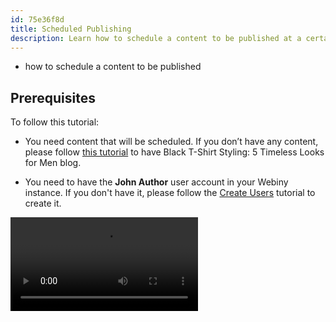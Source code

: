 ```yaml
---
id: 75e36f8d
title: Scheduled Publishing
description: Learn how to schedule a content to be published at a certain time and date.
---
```



<Alert type="success" title="WHAT YOU'LL LEARN">

- how to schedule a content to be published

</Alert>

## Prerequisites

To follow this tutorial:

- You need content that will be scheduled. If you don’t have any content, please follow [this tutorial](/docs/{version}/user-guides/apw/essentials/provide-sign-off) to have Black T-Shirt Styling: 5 Timeless Looks for Men blog.

- You need to have the **John Author** user account in your Webiny instance. If you don't have it, please follow the [Create Users](/docs/{version}/user-guides/apw/essentials/apw-user-guides-outline-users-creation) tutorial to create it.

<Video src={schedulePublishingVideo} controls={true}/>

1. Log in with the **John Author** user account.

2. From the **Side Menu**, click **Publishing Workflows** > **Content Reviews**.

    ✔️ The **Content review dashboard** screen opens.

3. Click the **Black T-Shirt Styling: 5 Timeless Looks for Men** list item.

    ✔️ The content review screen opens.

4. Click **PUBLISH CONTENT**.

    ✔️ The **Publish Content** screen opens.

5. Click **SCHEDULE PUBLISH**.

    ✔️ The **Set Schedule** screen opens.

6. In the **Date** field, select/type the *publishing date* (e.g. 01-01-2024).

7. In the **Time** field, select/type the *publishing time* (e.g. 19:00).

8. Click **SCHEDULE**.

    ✔️ The message "Content published successfully!" displays.
